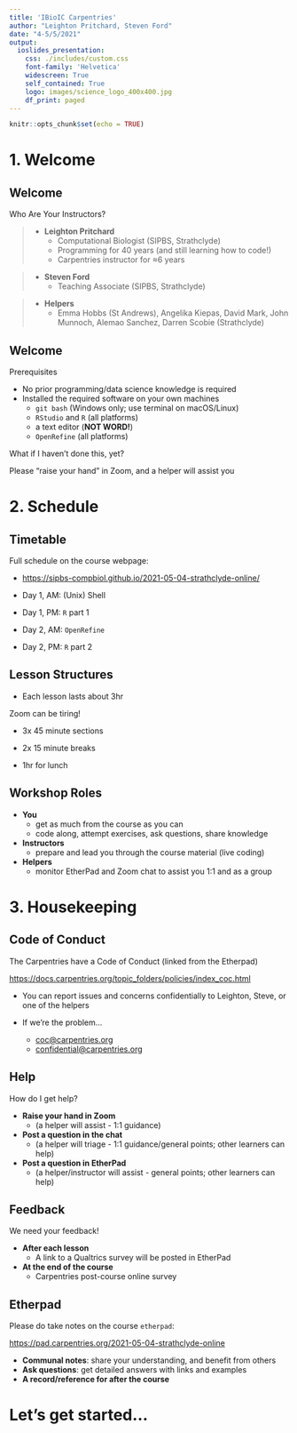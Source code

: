 ```yaml
---
title: 'IBioIC Carpentries'
author: "Leighton Pritchard, Steven Ford"
date: "4-5/5/2021"
output:
  ioslides_presentation:
    css: ./includes/custom.css
    font-family: 'Helvetica'
    widescreen: True
    self_contained: True
    logo: images/science_logo_400x400.jpg
    df_print: paged
---
```


```r
knitr::opts_chunk$set(echo = TRUE)
```

# 1. Welcome

## Welcome

<div class="section">
Who Are Your Instructors?
</div>

> - **Leighton Pritchard**
>   - Computational Biologist (SIPBS, Strathclyde)
>   - Programming for 40 years (and still learning how to code!)
>   - Carpentries instructor for ≈6 years

> - **Steven Ford**
>   - Teaching Associate (SIPBS, Strathclyde)

> - **Helpers**
>   - Emma Hobbs (St Andrews), Angelika Kiepas, David Mark, John Munnoch, Alemao Sanchez, Darren Scobie (Strathclyde)


## Welcome

<div class="section">
Prerequisites
</div>

- No prior programming/data science knowledge is required
- Installed the required software on your own machines
  - `git bash` (Windows only; use terminal on macOS/Linux)
  - `RStudio` and `R` (all platforms)
  - a text editor (**NOT WORD!**)
  - `OpenRefine` (all platforms)
  
<div class="highlight">
What if I haven't done this, yet?
</div>

Please "raise your hand" in Zoom, and a helper will assist you


# 2. Schedule

## Timetable

<div class="attention">
Full schedule on the course webpage:
</div>

- [https://sipbs-compbiol.github.io/2021-05-04-strathclyde-online/](https://sipbs-compbiol.github.io/2021-05-04-strathclyde-online/)

- Day 1, AM: (Unix) Shell
- Day 1, PM: `R` part 1
- Day 2, AM: `OpenRefine`
- Day 2, PM: `R` part 2


## Lesson Structures

- Each lesson lasts about 3hr

<div class="highlight">
Zoom can be tiring!
</div>

- 3x 45 minute sections
- 2x 15 minute breaks

- 1hr for lunch


## Workshop Roles

- **You**
  - get as much from the course as you can
  - code along, attempt exercises, ask questions, share knowledge
- **Instructors**
  - prepare and lead you through the course material (live coding)
- **Helpers**
  - monitor EtherPad and Zoom chat to assist you 1:1 and as a group


# 3. Housekeeping


## Code of Conduct

The Carpentries have a Code of Conduct (linked from the Etherpad)

[https://docs.carpentries.org/topic_folders/policies/index_coc.html](https://docs.carpentries.org/topic_folders/policies/index_coc.html)

- You can report issues and concerns confidentially to Leighton, Steve, or one of the helpers

- If we're the problem…
  - [coc@carpentries.org](coc@carpentries.org)
  - [confidential@carpentries.org](confidential@carpentries.org)
  
## Help

<div class="highlight">
How do I get help?
</div>

- **Raise your hand in Zoom**
  - (a helper will assist - 1:1 guidance)
- **Post a question in the chat**
  - (a helper will triage - 1:1 guidance/general points; other learners can help)
- **Post a question in EtherPad**
  - (a helper/instructor will assist - general points; other learners can help)

## Feedback

<div class="highlight">
We need your feedback!
</div>

- **After each lesson**
  - A link to a Qualtrics survey will be posted in EtherPad
- **At the end of the course**
  - Carpentries post-course online survey

## Etherpad

<div class="attention">
Please do take notes on the course `etherpad`:
</div>

[https://pad.carpentries.org/2021-05-04-strathclyde-online](https://pad.carpentries.org/2021-05-04-strathclyde-online)

<div class="highlight">
* **Communal notes**: share your understanding, and benefit from others
* **Ask questions**: get detailed answers with links and examples
* **A record/reference for after the course**
</div>

# Let's get started…


